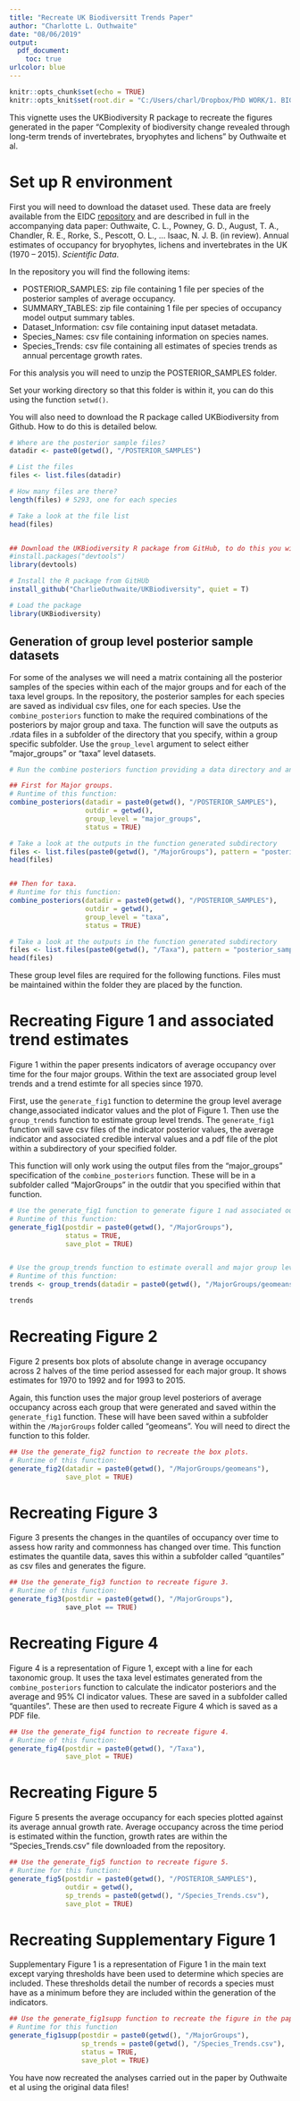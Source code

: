 ```yaml
---
title: "Recreate UK Biodiversitt Trends Paper"
author: "Charlotte L. Outhwaite"
date: "08/06/2019"
output:
  pdf_document:
    toc: true 
urlcolor: blue
---
```


```r
knitr::opts_chunk$set(echo = TRUE)
knitr::opts_knit$set(root.dir = "C:/Users/charl/Dropbox/PhD WORK/1. BIG PAPER/Package_testing")
```

This vignette uses the UKBiodiversity R package to recreate the figures generated in the paper "Complexity of biodiversity change revealed through long-term trends of invertebrates, bryophytes and lichens" by Outhwaite et al.


# Set up R environment

First you will need to download the dataset used.  These data are freely available from the EIDC [repository](https://catalogue.ceh.ac.uk/documents/0ec7e549-57d4-4e2d-b2d3-2199e1578d84) and are described in full in the accompanying data paper: Outhwaite, C. L., Powney, G. D., August, T. A., Chandler, R. E., Rorke, S., Pescott, O. L., … Isaac, N. J. B. (in review). Annual estimates of occupancy for bryophytes, lichens and invertebrates in the UK (1970 – 2015). *Scientific Data*.

In the repository you will find the following items:

* POSTERIOR_SAMPLES: zip file containing 1 file per species of the posterior samples of average occupancy.
* SUMMARY_TABLES: zip file containing 1 file per species of occupancy model output summary tables.
* Dataset_Information: csv file containing input dataset metadata.
* Species_Names: csv file containing information on species names.
* Species_Trends: csv file containing all estimates of species trends as annual percentage growth rates.

For this analysis you will need to unzip the POSTERIOR_SAMPLES folder.

Set your working directory so that this folder is within it, you can do this using the function `setwd()`.

You will also need to download the R package called UKBiodiversity from Github.  How to do this is detailed below.


```r

# Where are the posterior sample files?
datadir <- paste0(getwd(), "/POSTERIOR_SAMPLES")

# List the files
files <- list.files(datadir)

# How many files are there?
length(files) # 5293, one for each species

# Take a look at the file list
head(files)


## Download the UKBiodiversity R package from GitHub, to do this you will first need the devtools package
#install.packages("devtools")
library(devtools)

# Install the R package from GitHUb
install_github("CharlieOuthwaite/UKBiodiversity", quiet = T)

# Load the package
library(UKBiodiversity)

```

## Generation of group level posterior sample datasets

For some of the analyses we will need a matrix containing all the posterior samples of the species within each of the major groups and for each of the taxa level groups.  In the repository, the posterior samples for each species are saved as individual csv files, one for each species.  Use the `combine_posteriors` function to make the required combinations of the posteriors by major group  and taxa. The function will save the outputs as .rdata files in a subfolder of the directory that you specify, within a group specific subfolder. Use the `group_level` argument to select either "major_groups" or "taxa" level datasets.

```r

# Run the combine posteriors function providing a data directory and and output directory.

## First for Major groups.
# Runtime of this function:
combine_posteriors(datadir = paste0(getwd(), "/POSTERIOR_SAMPLES"), 
                   outdir = getwd(), 
                   group_level = "major_groups",
                   status = TRUE)

# Take a look at the outputs in the function generated subdirectory
files <- list.files(paste0(getwd(), "/MajorGroups"), pattern = "posterior_samples")
head(files)


## Then for taxa.
# Runtime for this function:
combine_posteriors(datadir = paste0(getwd(), "/POSTERIOR_SAMPLES"), 
                   outdir = getwd(), 
                   group_level = "taxa",
                   status = TRUE)

# Take a look at the outputs in the function generated subdirectory
files <- list.files(paste0(getwd(), "/Taxa"), pattern = "posterior_samples")
head(files)

```

These group level files are required for the following functions. Files must be maintained within the folder they are placed by the function.


# Recreating Figure 1 and associated trend estimates

Figure 1 within the paper presents indicators of average occupancy over time for the four major groups.  Within the text are associated group level trends and a trend estimte for all species since 1970.

First, use the `generate_fig1` function to determine the group level average change,associated indicator values and the plot of Figure 1.  Then use the `group_trends` function to estimate group level trends.  The `generate_fig1` function will save csv files of the indicator posterior values, the average indicator and associated credible interval values and a pdf file of the plot within a subdirectory of your specified folder.

This function will only work using the output files from the "major_groups" specification of the `combine_posteriors` function.  These will be in a subfolder called "MajorGroups" in the outdir that you specified within that function.

```r


# Use the generate_fig1 function to generate figure 1 nad associated outputs.
# Runtime of this function:
generate_fig1(postdir = paste0(getwd(), "/MajorGroups"),
              status = TRUE,
              save_plot = TRUE)


# Use the group_trends function to estimate overall and major group level trends.
# Runtime of this function:
trends <- group_trends(datadir = paste0(getwd(), "/MajorGroups/geomeans"))

trends

```


# Recreating Figure 2

Figure 2 presents box plots of absolute change in average occupancy across 2 halves of the time period assessed for each major group.  It shows estimates for 1970 to 1992 and for 1993 to 2015.

Again, this function uses the major group level posteriors of average occupancy across each group that were generated and saved within the `generate_fig1` function.  These will have been saved within a subfolder within the `/MajorGroups` folder called "geomeans".  You will need to direct the function to this folder.

```r

## Use the generate_fig2 function to recreate the box plots.
# Runtime of this function:
generate_fig2(datadir = paste0(getwd(), "/MajorGroups/geomeans"),
              save_plot = TRUE)

```


# Recreating Figure 3

Figure 3 presents the changes in the quantiles of occupancy over time to assess how rarity and commonness has changed over time.  This function estimates the quantile data, saves this within a subfolder called "quantiles" as csv files and generates the figure.

```r
## Use the generate_fig3 function to recreate figure 3.
# Runtime of this function:
generate_fig3(postdir = paste0(getwd(), "/MajorGroups"),
              save_plot == TRUE)


```


# Recreating Figure 4

Figure 4 is a representation of Figure 1, except with a line for each taxonomic group. It uses the taxa level estimates generated from the `combine_posteriors` function to calculate the indicator posteriors and the average and 95% CI indicator values.  These are saved in a subfolder called "quantiles".  These are then used to recreate Figure 4 which is saved as a PDF file.

```r

## Use the generate_fig4 function to recreate figure 4.
# Runtime of this function:
generate_fig4(postdir = paste0(getwd(), "/Taxa"),
              save_plot = TRUE)


```



# Recreating Figure 5

Figure 5 presents the average occupancy for each species plotted against its average annual growth rate.  Average occupancy across the time period is estimated within the function, growth rates are within the "Species_Trends.csv" file downloaded from the repository.

```r

## Use the generate_fig5 function to recreate figure 5.
# Runtime for this function:
generate_fig5(postdir = paste0(getwd(), "/POSTERIOR_SAMPLES"),
              outdir = getwd(),
              sp_trends = paste0(getwd(), "/Species_Trends.csv"),
              save_plot = TRUE)

```


# Recreating Supplementary Figure 1

Supplementary Figure 1 is a representation of Figure 1 in the main text except varying thresholds have been used to determine which species are included.  These thresholds detail the number of records a species must have as a minimum before they are included within the generation of the indicators.

```r

## Use the generate_fig1supp function to recreate the figure in the paper supplementary materials.
# Runtime for this function
generate_fig1supp(postdir = paste0(getwd(), "/MajorGroups"),
                  sp_trends = paste0(getwd(), "/Species_Trends.csv"),
                  status = TRUE,
                  save_plot = TRUE)


```


You have now recreated the analyses carried out in the paper by Outhwaite et al using the original data files!
